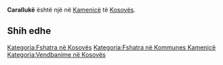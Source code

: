 {{Fshat në 
 | Emri                = Carallukë
 | EmriAlt                = 
 | NAME_SHORT_FORM=      
 | NAME_GENERIC=      
 | NAME_SORT_NAME_RO=      CARALLUKE
 | FULL_NAME_RO = Carallukë
 | FULL_NAME_ND_RO=Caralluke
 | SORT_NAME_RG=CARALLUKE
 | FULL_NAME_RG=Carallukë
 | FULL_NAME_ND_RG=Caralluke
 | SRP_NAME_SHORT_FORM=      
 | SRP_NAME_GENERIC=      
 | SRP_NAME_SORT_NAME_RO=      
 | SRP_FULL_NAME_RO = 
 | SRP_FULL_NAME_ND_RO=
 | SRP_SORT_NAME_RG=
 | SRP_FULL_NAME_RG=
 | SRP_FULL_NAME_ND_RG=
 | Emri (Rasa dhanore) = 
 | Figura              = 
 | Shteti              = Kosovo
 | Komuna              = Kamenicë
 | Kodi postar         = 
 | Sipërfaqja          = 

 | Popullsia           = 

 | Regj. i popullsisë  = 
 | Dend. e popullsisë  = 
 | Faqja zyrtare       = 
 <!--- Koordinatat ----> 
 | Gjerësia            = 42.720556
 | Gjatësia            = 20.401111
 | Lartësia            = 
}}
'''Carallukë''' është një [[]] në [[Kamenicë]] të [[Kosovës]].

<!-- == Gjeografia == -->
<!-- == Historia == -->
<!-- == Demografia == -->
== Shih edhe ==
{{Komuna Kamenicë}}
{{Kosovo-Administrata-Cung}}

[[Kategoria:Fshatra në Kosovës]]
[[Kategoria:Fshatra në Kommunes Kamenicë]]
[[Kategoria:Vendbanime në Kosovës]]